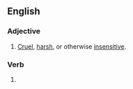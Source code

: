 ==English==

===Adjective===
{{en-adj}}

# [[cruel|Cruel]], [[harsh]], or otherwise [[insensitive]].

===Verb===
{{head|en|verb form}}

# {{present participle of|en|brutalize|nocat=1}}